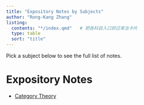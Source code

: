 ```yaml
---
title: "Expository Notes by Subjects"
author: "Rong-Kang Zhang"
listing:
  contents: "*/index.qmd"   # 把各科目入口抓过来当卡片
  type: table
  sort: "title"
---
```


Pick a subject below to see the full list of notes.

# Expository Notes

- [Category Theory](category-theory/index.html)